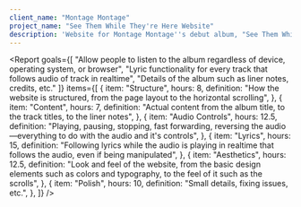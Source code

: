 ```yaml
---
client_name: "Montage Montage"
project_name: "See Them While They're Here Website"
description: 'Website for Montage Montage''s debut album, "See Them While They''re Here".'
---
```



<Report 
  goals={[
    "Allow people to listen to the album regardless of device, operating system, or browser",
    "Lyric functionality for every track that follows audio of track in realtime",
    "Details of the album such as liner notes, credits, etc."
  ]}
  items={[
    {
      item: "Structure",
      hours: 8,
      definition:
        "How the website is structured, from the page layout to the horizontal scrolling",
    },
    {
      item: "Content",
      hours: 7,
      definition:
        "Actual content from the album title, to the track titles, to the liner notes",
    },
    {
      item: "Audio Controls",
      hours: 12.5,
      definition:
        "Playing, pausing, stopping, fast forwarding, reversing the audio—everything to do with the audio and it's controls",
    },
    {
      item: "Lyrics",
      hours: 15,
      definition:
        "Following lyrics while the audio is playing in realtime that follows the audio, even if being manipulated",
    },
    {
      item: "Aesthetics",
      hours: 12.5,
      definition:
        "Look and feel of the website, from the basic design elements such as colors and typography, to the feel of it such as the scrolls",
    },
    {
      item: "Polish",
      hours: 10,
      definition: "Small details, fixing issues, etc.",
    },
  ]} />